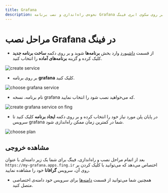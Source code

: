 ```yaml
---
title: Grafana
description: نحوه‌ی راه‌اندازی و نصب برنامه Grafana بر روی سکوی ابری فینگ.
---
```



<Platform>
  <PlatformHead  title="برنامه Grafana" icon="grafana/grafana-original.svg" />
</Platform>

# مراحل نصب Grafana در فینگ

- از قسمت [داشبورد](https://dashboard.fing.ir) وارد بخش **برنامه‌ها** شوید و بر روی دکمه **ساخت برنامه جدید** کلیک کرده و گزینه **برنامه‌‌های آماده** را انتخاب کنید.

![create service](/docs/images/service-create.jpg)

- بر روی برنامه **grafana** کلیک کنید.

![choose grafana service](/docs/images/service-choose-grafana.jpg)

- نام برنامه، نسخه grafana که می‌خواهید نصب شود را انتخاب نمایید.

![create grafana service on fing](/docs/images/service-grafana-create.jpg)

- در پایان پلن مورد نیاز خود را انتخاب کرده و بر روی دکمه **ایجاد برنامه** کلیک کنید تا سرویس grafana شما در کمترین زمان ممکن راه‌اندازی شود.

![choose plan](/docs/images/choose-plan.jpg)

## مشاهده خروجی

بعد از اتمام مراحل نصب و راه‌اندازی، فینگ برای شما یک زیر دامنه‌‌ای‌ با عنوان `https://my-grafana.apps.fing.ir` اختصاص می‌دهد که می‌توانید با کلیک کردن بر روی آن، سرویس **گرافانا** خود را مشاهده نمایید.

- همچنین شما می‌توانید از قسمت [دامنه‌ها](/apps/domains) برای سرویس خود دامنه‌ی اختصاصی متصل کنید.